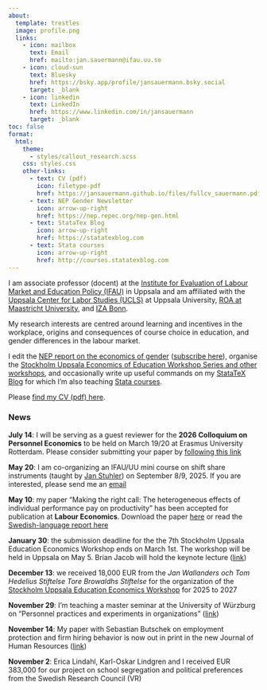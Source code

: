 ```yaml
---
about:
  template: trestles
  image: profile.png
  links:
    - icon: mailbox
      text: Email
      href: mailto:jan.sauermann@ifau.uu.se
    - icon: cloud-sun
      text: Bluesky
      href: https://bsky.app/profile/jansauermann.bsky.social
      target: _blank
    - icon: linkedin
      text: LinkedIn 
      href: https://www.linkedin.com/in/jansauermann
      target: _blank
toc: false 
format: 
  html: 
    theme: 
      - styles/callout_research.scss
    css: styles.css
    other-links:
      - text: CV (pdf)
        icon: filetype-pdf
        href: https://jansauermann.github.io/files/fullcv_sauermann.pdf
      - text: NEP Gender Newsletter
        icon: arrow-up-right
        href: https://nep.repec.org/nep-gen.html
      - text: StataTex Blog
        icon: arrow-up-right
        href: https://statatexblog.com
      - text: Stata courses
        icon: arrow-up-right
        href: http://courses.statatexblog.com    
---
```

  
I am associate professor (docent) at the [Institute for Evaluation of Labour Market and Education Policy (IFAU)](https://www.ifau.se/en/) in Uppsala and am affiliated with the [Uppsala Center for Labor Studies (UCLS)](https://www.ucls.nek.uu.se) at Uppsala University, [ROA at Maastricht University](https://roa.nl), and [IZA Bonn](https://www.iza.org). 

My research interests are centred around learning and incentives in the workplace, origins and consequences of course choice in education, and gender differences in the labour market.

I edit the [NEP report on the economics of gender](https://econpapers.repec.org/scripts/nep.pf?list=nepgen) ([subscribe here](https://nep.repec.org/nep-gen.html)),  organise the [Stockholm Uppsala Economics of Education Workshop Series and other workshops](workshops.qmd), and occasionally write up useful commands on my [StataTeX Blog](https://statatexblog.com) for which I'm also teaching [Stata courses](http://courses.statatexblog.com).

Please [find my CV (pdf) here](https://jansauermann.github.io/files/fullcv_sauermann.pdf). 

### News

**July 14**: I will be serving as a guest reviewer for the **2026 Colloquium on Personnel Economics** to be held on March 19/20 at Erasmus University Rotterdam. Please consider submitting your paper by [following this link](https://personneleconomics.eu/cope2026/)

**May 20**: I am co-organizing an IFAU/UU mini course on shift share instruments (taught by [Jan Stuhler](https://janstuhler.com)) on September 8/9, 2025. If you are interested, please send me an [email](mailto:jan.sauermann@ifau.uu.se)

**May 10**: my paper "Making the right call: The heterogeneous effects of individual performance pay on productivity" has been accepted for publication at **Labour Economics**. Download the paper [here](https://www.sciencedirect.com/science/article/pii/S0927537125000211) or read the [Swedish-language report here](research.html#research-reports)

**January 30**: the submission deadline for the the 7th Stockholm Uppsala Education Economics Workshop ends on March 1st. The workshop will be held in Uppsala on May 5. Brian Jacob will hold the keynote lecture ([link](educworkshop_2025.qmd)) 

**December 13**: we received 18,000 EUR from the *Jan Wallanders och Tom Hedelius Stiftelse Tore Browaldhs Stiftelse* for the organization of the [Stockholm Uppsala Education Economics Workshop](workshops.qmd) for 2025 to 2027

**November 29**: I'm teaching a master seminar at the University of Würzburg on "Personnel practices and experiments in organizations"  ([link](teaching_2025_wuerzburg.qmd))

**November 14**: My paper with Sebastian Butschek on employment protection and firm hiring behavior is now out in print in the new Journal of Human Resources ([link](https://jhr.uwpress.org/content/59/6/1981))


**November 2**: Erica Lindahl, Karl-Oskar Lindgren and I received EUR 383,000 for our project on school segregation and political preferences from the Swedish Research Council (VR)

<!--

**July 2**: Marco Clemens and I have released a new IZA Discussion Paper "Making the Right Call: The Heterogeneous Effects of Individual Performance Pay on Productivity" ([download here](https://ideas.repec.org/p/iza/izadps/dp17119.html))

**June 13**: I am co-organizing a IFAU/UU mini course on survey experiments (taught by [Ingar Haaland](https://sites.google.com/site/ingarhaaland/)) on August 19/20, 2024. For more information, please send me an [email](mailto:jan.sauermann@ifau.uu.se).



**March 15**: the [program of the next Stockholm Uppsala Education Economics Workshop is now online](educworkshop_2024.qmd). The keynote presentation will be held by Matthew Wiswall.

**December 11**: our paper "Earnings Losses and the Role of the Welfare State during the COVID-19 Pandemic: Evidence from Sweden" is now [available as open access at the Review of Income and Wealth](http://doi.org/10.1111/roiw.12670) 


**December 7**:  I received EUR 22,000 for organizing Workshops in Empirical Economics in Uppsala from the Jan Wallanders och Tom Hedelius stiftelse Tore Browaldhs stiftelse

**December 4**:  I received EUR 440,000 for my project on unemployment insurance from the Swedish Council for Health Working Life and Welfare (FORTE)


    theme: 
    - callout_research.scss 
-->